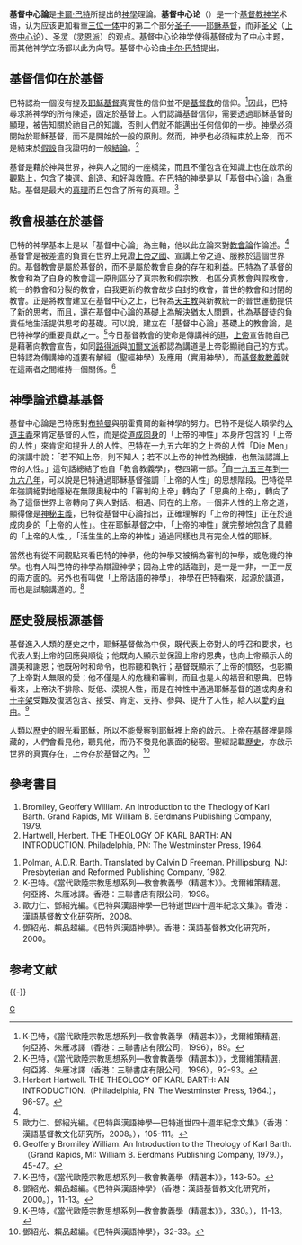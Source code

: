 '''基督中心論'''是[[卡爾·巴特|卡爾·巴特]]所提出的[[神學|神學]]理論。'''基督中心论'''（{{lang-en|'''Christocentric'''}}）是一个[[基督教神学|基督教神学]]术语，认为应该更加看重[[三位一体|三位一体]]中的第二个部分[[圣子|圣子]]——[[耶稣|耶稣]][[基督|基督]]，而非[[圣父|圣父]]（[[上帝中心论|上帝中心论]]）、[[圣灵|圣灵]]（[[灵恩派|灵恩派]]）的观点。基督中心论神学使得基督成为了中心主题，而其他神学立场都以此为向导。基督中心论由[[卡尔·巴特|卡尔·巴特]]提出。

==基督信仰在於基督==
巴特認為一個沒有提及[[耶穌基督|耶穌基督]]真實性的信仰並不是[[基督教|基督教]]的信仰。<ref>K·巴特，《當代歐陸宗教思想系列—教會教義學（精選本）》，戈爾維策精選，何亞將、朱雁冰譯（香港：三聯書店有限公司，1996），89。</ref>因此，巴特尋求將神學的所有陳述，固定於基督上。人們認識基督信仰，需要透過耶穌基督的顯現，被告知關於祂自己的知識，否則人們就不能邁出任何信仰的一步。[[神學|神學]]必須開始於耶穌基督，而不是開始於一般的原則。然而，神學也必須結束於上帝，而不是結束於[[假設|假設]]自我證明的一般[[結論|結論]]。<ref> K·巴特，《當代歐陸宗教思想系列—教會教義學（精選本）》，戈爾維策精選，何亞將、朱雁冰譯（香港：三聯書店有限公司，1996），92-93。</ref>
    
基督是藉於神與世界，神與人之間的一座橋梁，而且不僅包含在知識上也在啟示的觀點上，包含了揀選、創造、和好與救贖。在巴特的神學是以「基督中心論」為重點。基督是最大的[[真理|真理]]而且包含了所有的真理。<ref name="#1"> Herbert Hartwell. THE THEOLOGY OF KARL BARTH: AN INTRODUCTION.（Philadelphia, PN: The Westminster Press, 1964.），96-97。</ref>

==教會根基在於基督==
巴特的神學基本上是以「基督中心論」為主軸，他以此立論來對[[教會論|教會論]]作論述。<ref name="#1"/>基督曾是被差遣的負責在世界上見證[[上帝之國|上帝之國]]、宣講上帝之道、服務於這個世界的。基督教會是屬於基督的，而不是屬於教會自身的存在和利益。巴特為了基督的教會和為了自身的教會這一原則區分了真宗教和假宗教，也區分真教會與假教會，統一的教會和分裂的教會，自我更新的教會故步自封的教會，普世的教會和封閉的教會。正是將教會建立在基督中心之上，巴特為[[天主教|天主教]]與新教統一的普世運動提供了新的思考，而且，還在基督中心論的基礎上為解決猶太人問題，也為基督徒的負責任地生活提供思考的基礎。可以說，建立在「基督中心論」基礎上的教會論，是巴特神學的重要貢獻之一。<ref>歐力仁、鄧紹光編。《巴特與漢語神學—巴特逝世四十週年紀念文集》（香港：漢語基督教文化研究所，2008。），105-111。</ref>今日基督教會的使命是傳講神的道，[[上帝|上帝]]宣告祂自己是藉著向教會宣告，如同[[路得派|路得派]]與[[加爾文派|加爾文派]]都認為講道是上帝彰顯祂自己的方式。巴特認為傳講神的道要有解經（聖經神學）及應用（實用神學），而[[基督教教義|基督教教義]]就在這兩者之間維持一個關係。<ref> Geoffery Bromiley William. An Introduction to the Theology of Karl Barth. （Grand Rapids, MI: William B. Eerdmans Publishing Company, 1979.），45-47。</ref>

==神學論述奠基基督== 
基督中心論是巴特應對[[布特曼|布特曼]]與朋霍費爾的新神學的努力。巴特不是從人類學的[[人道主義|人道主義]]來肯定基督的人性，而是從[[道成肉身|道成肉身]]的「上帝的神性」本身所包含的「上帝的人性」來肯定和提升人的人性。巴特在一九五六年的之上帝的人性「Die Men」的演講中說：「若不知上帝，則不知人；若不以上帝的神性為根據，也無法認識上帝的人性。」這句話總結了他自「教會教義學」，卷四第一部。<ref>K·巴特，《當代歐陸宗教思想系列—教會教義學（精選本）》，143-50。</ref>自[[一九五三年|一九五三年]]到[[一九六八年|一九六八年]]，可以說是巴特通過耶穌基督強調「上帝的人性」的思想階段。巴特從早年強調絕對地隱秘在無限奧秘中的「審判的上帝」轉向了「恩典的上帝」，轉向了為了這個世界上帝轉向了與人對話、相遇、同在的上帝。一個非人性的上帝之道，顯得像是[[神秘主義|神秘主義]]，巴特從基督中心論指出，正確理解的「上帝的神性」正在於道成肉身的「上帝的人性」。住在耶穌基督之中，「上帝的神性」就完整地包含了具體的「上帝的人性」，「活生生的上帝的神性」通過同樣也具有完全人性的耶穌。
    
當然也有從不同觀點來看巴特的神學，他的神學又被稱為審判的神學，或危機的神學。也有人叫巴特的神學為辯證神學；因為上帝的話臨到，是一是一非，一正一反的兩方面的。另外也有叫做「上帝話語的神學」，神學在巴特看來，起源於講道，而也是試驗講道的。<ref>鄧紹光、賴品超編。《巴特與漢語神學》（香港：漢語基督教文化研究所，2000。），11-13。</ref>

==歷史發展根源基督==
基督進入人類的歷史之中，耶穌基督做為中保，既代表上帝對人的呼召和要求，也代表人對上帝的回應與順從；他既向人顯示並保證上帝的恩典，也向上帝顯示人的讚美和謝恩；他既吩咐和命令，也聆聽和執行；基督既顯示了上帝的憤怒，也彰顯了上帝對人無限的愛；他不僅是人的危機和審判，而且也是人的福音和恩典。巴特看來，上帝決不排除、貶低、漠視人性，而是在神性中通過耶穌基督的道成肉身和[[十字架|十字架]]受難及復活包含、接受、肯定、支持、參與、提升了人性，給人以[[愛|愛]]的[[自由|自由]]。<ref>K·巴特，《當代歐陸宗教思想系列—教會教義學（精選本）》，330。），11-13。</ref>

人類以[[歷史|歷史]]的眼光看耶穌，所以不能覺察到耶穌裡上帝的啟示。上帝在基督裡是隱藏的，人們會看見他，聽見他，而仍不發見他裹面的秘密。聖經記載[[歷史|歷史]]，亦啟示世界的真實存在，上帝存於基督之內。<ref>鄧紹光、賴品超編。《巴特與漢語神學》，32-33。</ref>

==參考書目==
#Bromiley, Geoffery William. An Introduction to the Theology of Karl Barth. Grand Rapids, MI: William B. Eerdmans Publishing Company, 1979.
#Hartwell, Herbert. THE THEOLOGY OF KARL BARTH: AN INTRODUCTION. Philadelphia, PN: The Westminster Press, 1964.

#Polman, A.D.R. Barth. Translated by Calvin D Freeman. Phillipsburg, NJ: Presbyterian and Reformed Publishing Company, 1982.
#K·巴特。《當代歐陸宗教思想系列—教會教義學（精選本）》。戈爾維策精選。何亞將、朱雁冰譯。香港：三聯書店有限公司，1996。
#歐力仁、鄧紹光編。《巴特與漢語神學—巴特逝世四十週年紀念文集》。香港：漢語基督教文化研究所，2008。
#鄧紹光、賴品超編。《巴特與漢語神學》。香港：漢語基督教文化研究所，2000。

== 参考文献 ==
{{Reflist}}

{{-}}
{{基督教神学}}

[[Category:基督教神学|C]]